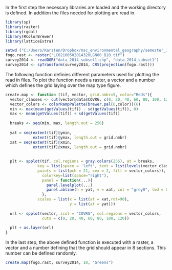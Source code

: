 In the first step the necessary libraries are loaded and the working directory is defined. 
In addition the files needed for plotting are read in. 
```r
library(sp)
library(raster)
library(rgdal)
library(RColorBrewer)
library(latticeExtra)

setwd ("C:/Users/Karsten/Dropbox/msc_environmental_geography/semester_1/datamanagement/data")
fogo.rast <- raster("LC82100502014328LGN00_B10.tif")
survey2014 <- readOGR("data_2014_subset1.shp", "data_2014_subset1")
survey2014 <- spTransform(survey2014, CRS(projection(fogo.rast)))
```

The following function definies different parameters used for plotting the read in files. 
To plot the function needs a raster, a vector and a number which defines the grid laying over
the map type figure. 

```r
create.map <- function (tif, vector, grid.nmbr=5, color="Reds"){
  vector_classes <- cut(vector@data$COVRG, c(0, 20, 40, 60, 80, 100, 120))
  vector_colors <- colorRampPalette(brewer.pal(6,color))(6)
  min <- max(mean(getValues(tif)) - sd(getValues(tif)), 0)
  max <- mean(getValues(tif)) + sd(getValues(tif))
  
  breaks <- seq(min, max, length.out = 256)
  
  yat = seq(extent(tif)@ymin, 
            extent(tif)@ymax, length.out = grid.nmbr)
  xat = seq(extent(tif)@xmin, 
            extent(tif)@xmax, length.out = grid.nmbr)
  
  
  plt <- spplot(tif, col.regions = gray.colors(256), at = breaks,
              key = list(space = 'left', text = list(levels(vector_classes)), 
              points = list(pch = 21, cex = 2, fill = vector_colors)),
                colorkey=list(space="right"),
                panel = function(...){
                  panel.levelplot(...)
                  panel.abline(h = yat, v = xat, col = "grey0", lwd = 0.8, lty = 5) 
                },
              scales = list(x = list(at = xat,rot=90),
                            y = list(at = yat)))
  
  orl <- spplot(vector, zcol = "COVRG", col.regions = vector_colors, 
                cuts = c(0, 20, 40, 60, 80, 100, 120))
  
  plt + as.layer(orl)
}
```

In the last step, the above defined function is executed with a raster, a vector and a number 
defining that the grid should appear in 8 sections. This number can be defined randomly. 

```r
create.map(fogo.rast, survey2014, 10, "Greens")
```
